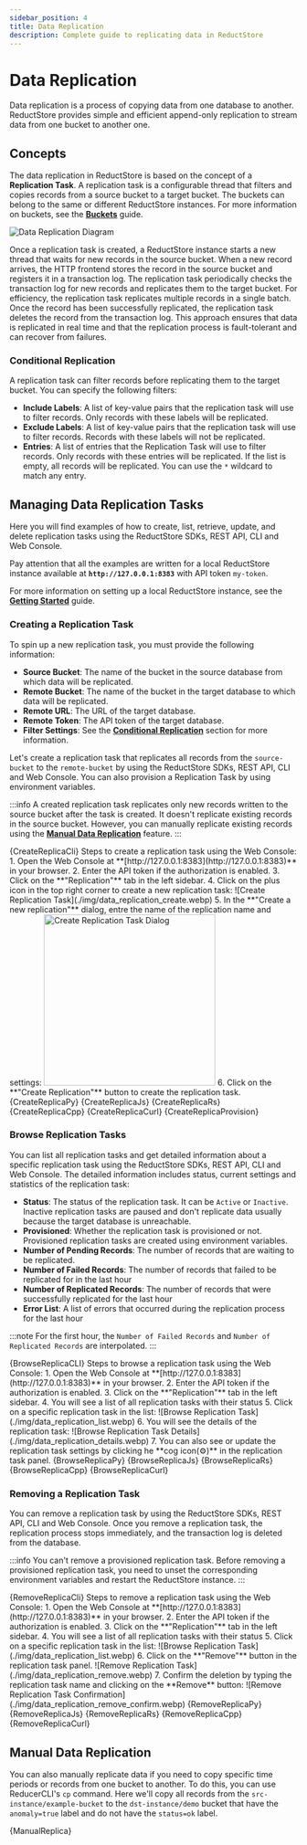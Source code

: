 ```yaml
---
sidebar_position: 4
title: Data Replication
description: Complete guide to replicating data in ReductStore
---
```



<head>
    <link rel="canonical" href="https://www.reduct.store/docs/guides/data-replication"/>
</head>

# Data Replication

Data replication is a process of copying data from one database to another. ReductStore provides simple and efficient append-only replication to stream data from one bucket to another one.

## Concepts

The data replication in ReductStore is based on the concept of a **Replication Task**. A replication task is a configurable thread that filters and copies records from a source bucket to a target bucket. The buckets can belong to the same or different ReductStore instances. For more information on buckets, see the **[Buckets](/docs/guides/buckets.mdx)** guide.

![Data Replication Diagram](./img/data_replication_diagram.svg)

Once a replication task is created, a ReductStore instance starts a new thread that waits for new records in the source bucket.
When a new record arrives, the HTTP frontend stores the record in the source bucket and registers it in a transaction log. The replication task periodically checks the transaction log for new records and replicates them to the target bucket.
For efficiency, the replication task replicates multiple records in a single batch.
Once the record has been successfully replicated, the replication task deletes the record from the transaction log.
This approach ensures that data is replicated in real time and that the replication process is fault-tolerant and can recover from failures.

### Conditional Replication

A replication task can filter records before replicating them to the target bucket. You can specify the following filters:

* **Include Labels**: A list of key-value pairs that the replication task will use to filter records. Only records with these labels will be replicated.
* **Exclude Labels**: A list of key-value pairs that the replication task will use to filter records. Records with these labels will not be replicated.
* **Entries**: A list of entries that the Replication Task will use to filter records. Only records with these entries will be replicated. If the list is empty, all records will be replicated. You can use the `*` wildcard to match any entry.

## Managing Data Replication Tasks

Here you will find examples of how to create, list, retrieve, update, and delete replication tasks using the ReductStore SDKs, REST API, CLI and Web Console.

Pay attention that all the examples are written for a local ReductStore instance available at **`http://127.0.0.1:8383`** with API token `my-token`.

For more information on setting up a local ReductStore instance, see the **[Getting Started](/docs/getting-started.mdx)** guide.

### Creating a Replication Task

To spin up a new replication task, you must provide the following information:

- **Source Bucket**: The name of the bucket in the source database from which data will be replicated.
- **Remote Bucket**: The name of the bucket in the target database to which data will be replicated.
- **Remote URL**: The URL of the target database.
- **Remote Token**: The API token of the target database.
- **Filter Settings**: See the **[Conditional Replication](#conditional-replication)** section for more information.

Let's create a replication task that replicates all records from the `source-bucket` to the `remote-bucket` by using
the ReductStore SDKs, REST API, CLI and Web Console. You can also provision a Replication Task by using environment variables.

:::info
A created replication task replicates only new records written to the source bucket after the task is created. It doesn't replicate existing records in the source bucket.
However, you can manually replicate existing records using the **[Manual Data Replication](#manual-data-replication)** feature.
:::



<Tabs>
    <TabItem value="CLI">
        <CodeBlock language="bash">
            {CreateReplicaCli}
        </CodeBlock>
    </TabItem>
    <TabItem value="Web Console">
        Steps to create a replication task using the Web Console:
        1. Open the Web Console at **[http://127.0.0.1:8383](http://127.0.0.1:8383)** in your browser.
        2. Enter the API token if the authorization is enabled.
        3. Click on the **"Replication"** tab in the left sidebar.
        4. Click on the plus icon in the top right corner to create a new replication task:
        ![Create Replication Task](./img/data_replication_create.webp)
        5. In the **"Create a new replication"** dialog, entre the name of the replication name and settings: <img
        src={require("@site/docs/guides/img/data_replication_settings.webp").default}
        alt="Create Replication Task Dialog" width="300"/>
        6. Click on the **"Create Replication"** button to create the replication task.
    </TabItem>
    <TabItem value="Python">
        <CodeBlock language="python">
            {CreateReplicaPy}
        </CodeBlock>
    </TabItem>
    <TabItem value="JavaScript">
        <CodeBlock language="javascript">
            {CreateReplicaJs}
        </CodeBlock>
    </TabItem>
    <TabItem value="Rust">
        <CodeBlock language="rust">
            {CreateReplicaRs}
        </CodeBlock>
    </TabItem>
    <TabItem value="C++">
        <CodeBlock language="cpp">
            {CreateReplicaCpp}
        </CodeBlock>
    </TabItem>
    <TabItem value="cURL">
        <CodeBlock language="bash">
            {CreateReplicaCurl}
        </CodeBlock>
    </TabItem>
    <TabItem value="Provisioning">
        <CodeBlock language="yaml">
            {CreateReplicaProvision}
        </CodeBlock>
    </TabItem>
</Tabs>

### Browse Replication Tasks

You can list all replication tasks and get detailed information about a specific replication task using the ReductStore SDKs, REST API, CLI and Web Console.
The detailed information includes status, current settings and statistics of the replication task:

* **Status**: The status of the replication task. It can be `Active` or `Inactive`. Inactive replication tasks are paused and don't replicate data usually because the target database is unreachable.
* **Provisioned**: Whether the replication task is provisioned or not. Provisioned replication tasks are created using environment variables.
* **Number of Pending Records**: The number of records that are waiting to be replicated.
* **Number of Failed Records**: The number of records that failed to be replicated for in the last hour
* **Number of Replicated Records**: The number of records that were successfully replicated for the last hour
* **Error List**: A list of errors that occurred during the replication process for the last hour

:::note
For the first hour, the `Number of Failed Records` and `Number of Replicated Records` are interpolated.
:::



<Tabs>
    <TabItem value="CLI">
        <CodeBlock language="bash">
            {BrowseReplicaCLI}
        </CodeBlock>
    </TabItem>
    <TabItem value="Web Console">
        Steps to browse a replication task using the Web Console:
        1. Open the Web Console at **[http://127.0.0.1:8383](http://127.0.0.1:8383)** in your browser.
        2. Enter the API token if the authorization is enabled.
        3. Click on the **"Replication"** tab in the left sidebar.
        4. You will see a list of all replication tasks with their status
        5. Click on a specific replication task in the list:
        ![Browse Replication Task](./img/data_replication_list.webp)
        6. You will see the details of the replication task:
        ![Browse Replication Task Details](./img/data_replication_details.webp)
        7. You can also see or update the replication task settings by clicking he **cog icon(⚙️)** in the replication
        task panel.
    </TabItem>
    <TabItem value="Python">
        <CodeBlock language="python">
            {BrowseReplicaPy}
        </CodeBlock>
    </TabItem>
    <TabItem value="JavaScript">
        <CodeBlock language="javascript">
            {BrowseReplicaJs}
        </CodeBlock>
    </TabItem>
    <TabItem value="Rust">
        <CodeBlock language="rust">
            {BrowseReplicaRs}
        </CodeBlock>
    </TabItem>
    <TabItem value="C++">
        <CodeBlock language="cpp">
            {BrowseReplicaCpp}
        </CodeBlock>
    </TabItem>
    <TabItem value="cURL">
        <CodeBlock language="bash">
            {BrowseReplicaCurl}
        </CodeBlock>
    </TabItem>
</Tabs>

### Removing a Replication Task

You can remove a replication task by using the ReductStore SDKs, REST API, CLI and Web Console. Once you remove a replication task, the replication process stops immediately, and the transaction log is deleted from the database.


:::info
You can't remove a provisioned replication task. Before removing a provisioned replication task, you need to
unset the corresponding environment variables and restart the ReductStore instance.
:::


<Tabs>
    <TabItem value="CLI">
        <CodeBlock language="bash">
            {RemoveReplicaCli}
        </CodeBlock>
    </TabItem>
    <TabItem value="Web Console">
        Steps to remove a replication task using the Web Console:
        1. Open the Web Console at **[http://127.0.0.1:8383](http://127.0.0.1:8383)** in your browser.
        2. Enter the API token if the authorization is enabled.
        3. Click on the **"Replication"** tab in the left sidebar.
        4. You will see a list of all replication tasks with their status
        5. Click on a specific replication task in the list:
        ![Browse Replication Task](./img/data_replication_list.webp)
        6. Click on the **"Remove"** button in the replication task panel.
        ![Remove Replication Task](./img/data_replication_remove.webp)
        7. Confirm the deletion by typing the replication task name and clicking on the **Remove** button:
        ![Remove Replication Task Confirmation](./img/data_replication_remove_confirm.webp)
    </TabItem>
    <TabItem value="Python">
        <CodeBlock language="python">
            {RemoveReplicaPy}
        </CodeBlock>
    </TabItem>
    <TabItem value="JavaScript">
        <CodeBlock language="javascript">
            {RemoveReplicaJs}
        </CodeBlock>
    </TabItem>
    <TabItem value="Rust">
        <CodeBlock language="rust">
            {RemoveReplicaRs}
        </CodeBlock>
    </TabItem>
    <TabItem value="C++">
        <CodeBlock language="cpp">
            {RemoveReplicaCpp}
        </CodeBlock>
    </TabItem>
    <TabItem value="cURL">
        <CodeBlock language="bash">
            {RemoveReplicaCurl}
        </CodeBlock>
    </TabItem>
</Tabs>


## Manual Data Replication

You can also manually replicate data if you need to copy specific time periods or records from one bucket to another.
To do this, you can use ReducerCLI's `cp` command. Here we'll copy all records from the `src-instance/example-bucket` to the `dst-instance/demo` bucket that have the `anomaly=true` label and do not have the `status=ok` label.


<Tabs>
    <TabItem value="CLI">
        <CodeBlock language="bash">
            {ManualReplica}
        </CodeBlock>
    </TabItem>
</Tabs>
